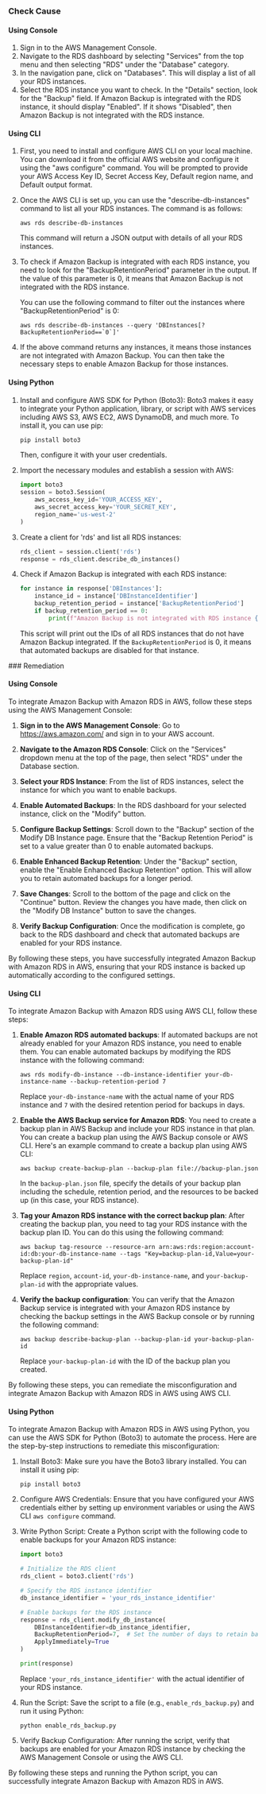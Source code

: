 

<Tabs><Tab title='Cause'>
### Check Cause

#### Using Console

1. Sign in to the AWS Management Console.
2. Navigate to the RDS dashboard by selecting "Services" from the top menu and then selecting "RDS" under the "Database" category.
3. In the navigation pane, click on "Databases". This will display a list of all your RDS instances.
4. Select the RDS instance you want to check. In the "Details" section, look for the "Backup" field. If Amazon Backup is integrated with the RDS instance, it should display "Enabled". If it shows "Disabled", then Amazon Backup is not integrated with the RDS instance.

#### Using CLI

1. First, you need to install and configure AWS CLI on your local machine. You can download it from the official AWS website and configure it using the "aws configure" command. You will be prompted to provide your AWS Access Key ID, Secret Access Key, Default region name, and Default output format.

2. Once the AWS CLI is set up, you can use the "describe-db-instances" command to list all your RDS instances. The command is as follows:

   ```
   aws rds describe-db-instances
   ```

   This command will return a JSON output with details of all your RDS instances.

3. To check if Amazon Backup is integrated with each RDS instance, you need to look for the "BackupRetentionPeriod" parameter in the output. If the value of this parameter is 0, it means that Amazon Backup is not integrated with the RDS instance.

   You can use the following command to filter out the instances where "BackupRetentionPeriod" is 0:

   ```
   aws rds describe-db-instances --query 'DBInstances[?BackupRetentionPeriod==`0`]'
   ```

4. If the above command returns any instances, it means those instances are not integrated with Amazon Backup. You can then take the necessary steps to enable Amazon Backup for those instances.

#### Using Python

1. Install and configure AWS SDK for Python (Boto3): Boto3 makes it easy to integrate your Python application, library, or script with AWS services including AWS S3, AWS EC2, AWS DynamoDB, and much more. To install it, you can use pip:

   ```python
   pip install boto3
   ```
   Then, configure it with your user credentials.

2. Import the necessary modules and establish a session with AWS:

   ```python
   import boto3
   session = boto3.Session(
       aws_access_key_id='YOUR_ACCESS_KEY',
       aws_secret_access_key='YOUR_SECRET_KEY',
       region_name='us-west-2'
   )
   ```

3. Create a client for 'rds' and list all RDS instances:

   ```python
   rds_client = session.client('rds')
   response = rds_client.describe_db_instances()
   ```

4. Check if Amazon Backup is integrated with each RDS instance:

   ```python
   for instance in response['DBInstances']:
       instance_id = instance['DBInstanceIdentifier']
       backup_retention_period = instance['BackupRetentionPeriod']
       if backup_retention_period == 0:
           print(f"Amazon Backup is not integrated with RDS instance {instance_id}")
   ```
   
   This script will print out the IDs of all RDS instances that do not have Amazon Backup integrated. If the `BackupRetentionPeriod` is 0, it means that automated backups are disabled for that instance.

</Tab>

<Tab title='Remediation'>
### Remediation

#### Using Console

To integrate Amazon Backup with Amazon RDS in AWS, follow these steps using the AWS Management Console:

1. **Sign in to the AWS Management Console**: Go to https://aws.amazon.com/ and sign in to your AWS account.

2. **Navigate to the Amazon RDS Console**: Click on the "Services" dropdown menu at the top of the page, then select "RDS" under the Database section.

3. **Select your RDS Instance**: From the list of RDS instances, select the instance for which you want to enable backups.

4. **Enable Automated Backups**: In the RDS dashboard for your selected instance, click on the "Modify" button.

5. **Configure Backup Settings**: Scroll down to the "Backup" section of the Modify DB Instance page. Ensure that the "Backup Retention Period" is set to a value greater than 0 to enable automated backups.

6. **Enable Enhanced Backup Retention**: Under the "Backup" section, enable the "Enable Enhanced Backup Retention" option. This will allow you to retain automated backups for a longer period.

7. **Save Changes**: Scroll to the bottom of the page and click on the "Continue" button. Review the changes you have made, then click on the "Modify DB Instance" button to save the changes.

8. **Verify Backup Configuration**: Once the modification is complete, go back to the RDS dashboard and check that automated backups are enabled for your RDS instance.

By following these steps, you have successfully integrated Amazon Backup with Amazon RDS in AWS, ensuring that your RDS instance is backed up automatically according to the configured settings.

#### Using CLI

To integrate Amazon Backup with Amazon RDS using AWS CLI, follow these steps:

1. **Enable Amazon RDS automated backups**: If automated backups are not already enabled for your Amazon RDS instance, you need to enable them. You can enable automated backups by modifying the RDS instance with the following command:
   ```
   aws rds modify-db-instance --db-instance-identifier your-db-instance-name --backup-retention-period 7
   ```
   Replace `your-db-instance-name` with the actual name of your RDS instance and `7` with the desired retention period for backups in days.

2. **Enable the AWS Backup service for Amazon RDS**: You need to create a backup plan in AWS Backup and include your RDS instance in that plan. You can create a backup plan using the AWS Backup console or AWS CLI. Here's an example command to create a backup plan using AWS CLI:
   ```
   aws backup create-backup-plan --backup-plan file://backup-plan.json
   ```
   In the `backup-plan.json` file, specify the details of your backup plan including the schedule, retention period, and the resources to be backed up (in this case, your RDS instance).

3. **Tag your Amazon RDS instance with the correct backup plan**: After creating the backup plan, you need to tag your RDS instance with the backup plan ID. You can do this using the following command:
   ```
   aws backup tag-resource --resource-arn arn:aws:rds:region:account-id:db:your-db-instance-name --tags "Key=backup-plan-id,Value=your-backup-plan-id"
   ```
   Replace `region`, `account-id`, `your-db-instance-name`, and `your-backup-plan-id` with the appropriate values.

4. **Verify the backup configuration**: You can verify that the Amazon Backup service is integrated with your Amazon RDS instance by checking the backup settings in the AWS Backup console or by running the following command:
   ```
   aws backup describe-backup-plan --backup-plan-id your-backup-plan-id
   ```
   Replace `your-backup-plan-id` with the ID of the backup plan you created.

By following these steps, you can remediate the misconfiguration and integrate Amazon Backup with Amazon RDS in AWS using AWS CLI.

#### Using Python

To integrate Amazon Backup with Amazon RDS in AWS using Python, you can use the AWS SDK for Python (Boto3) to automate the process. Here are the step-by-step instructions to remediate this misconfiguration:

1. Install Boto3:
   Make sure you have the Boto3 library installed. You can install it using pip:
   ```
   pip install boto3
   ```

2. Configure AWS Credentials:
   Ensure that you have configured your AWS credentials either by setting up environment variables or using the AWS CLI `aws configure` command.

3. Write Python Script:
   Create a Python script with the following code to enable backups for your Amazon RDS instance:

   ```python
   import boto3

   # Initialize the RDS client
   rds_client = boto3.client('rds')

   # Specify the RDS instance identifier
   db_instance_identifier = 'your_rds_instance_identifier'

   # Enable backups for the RDS instance
   response = rds_client.modify_db_instance(
       DBInstanceIdentifier=db_instance_identifier,
       BackupRetentionPeriod=7,  # Set the number of days to retain backups
       ApplyImmediately=True
   )

   print(response)
   ```

   Replace `'your_rds_instance_identifier'` with the actual identifier of your RDS instance.

4. Run the Script:
   Save the script to a file (e.g., `enable_rds_backup.py`) and run it using Python:
   ```
   python enable_rds_backup.py
   ```

5. Verify Backup Configuration:
   After running the script, verify that backups are enabled for your Amazon RDS instance by checking the AWS Management Console or using the AWS CLI.

By following these steps and running the Python script, you can successfully integrate Amazon Backup with Amazon RDS in AWS.


</Tab>
</Tabs>